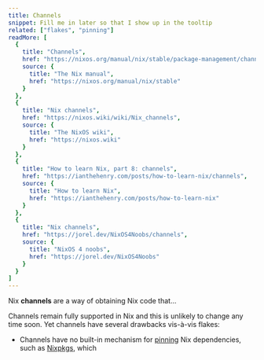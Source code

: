 ```yaml
---
title: Channels
snippet: Fill me in later so that I show up in the tooltip
related: ["flakes", "pinning"]
readMore: [
  {
    title: "Channels",
    href: "https://nixos.org/manual/nix/stable/package-management/channels",
    source: {
      title: "The Nix manual",
      href: "https://nixos.org/manual/nix/stable"
    }
  },
  {
    title: "Nix channels",
    href: "https://nixos.wiki/wiki/Nix_channels",
    source: {
      title: "The NixOS wiki",
      href: "https://nixos.wiki"
    }
  },
  {
    title: "How to learn Nix, part 8: channels",
    href: "https://ianthehenry.com/posts/how-to-learn-nix/channels",
    source: {
      title: "How to learn Nix",
      href: "https://ianthehenry.com/posts/how-to-learn-nix"
    }
  },
  {
    title: "Nix channels",
    href: "https://jorel.dev/NixOS4Noobs/channels",
    source: {
      title: "NixOS 4 noobs",
      href: "https://jorel.dev/NixOS4Noobs"
    }
  }
]
---
```


Nix **channels** are a way of obtaining Nix code that...

Channels remain fully supported in Nix and this is unlikely to change any time soon.
Yet channels have several drawbacks vis-à-vis flakes:

- Channels have no built-in mechanism for [pinning](/concepts/pinning) Nix dependencies, such as [Nixpkgs](/concepts/nixpkgs), which
